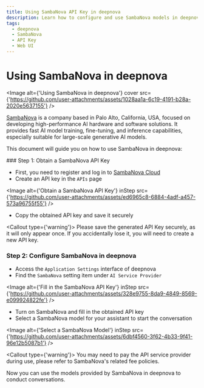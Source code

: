```yaml
---
title: Using SambaNova API Key in deepnova
description: Learn how to configure and use SambaNova models in deepnova, obtain an API key, and start a conversation.
tags:
  - deepnova
  - SambaNova
  - API Key
  - Web UI
---
```


# Using SambaNova in deepnova

<Image alt={'Using SambaNova in deepnova'} cover src={'https://github.com/user-attachments/assets/1028aa1a-6c19-4191-b28a-2020e5637155'} />

[SambaNova](https://sambanova.ai/) is a company based in Palo Alto, California, USA, focused on developing high-performance AI hardware and software solutions. It provides fast AI model training, fine-tuning, and inference capabilities, especially suitable for large-scale generative AI models.

This document will guide you on how to use SambaNova in deepnova:

<Steps>
  ### Step 1: Obtain a SambaNova API Key

  - First, you need to register and log in to [SambaNova Cloud](https://cloud.sambanova.ai/)
  - Create an API key in the `APIs` page

  <Image alt={'Obtain a SambaNova API Key'} inStep src={'https://github.com/user-attachments/assets/ed6965c8-6884-4adf-a457-573a96755f55'} />

  - Copy the obtained API key and save it securely

  <Callout type={'warning'}>
    Please save the generated API Key securely, as it will only appear once. If you accidentally lose
    it, you will need to create a new API key.
  </Callout>

  ### Step 2: Configure SambaNova in deepnova

  - Access the `Application Settings` interface of deepnova
  - Find the `SambaNova` setting item under `AI Service Provider`

  <Image alt={'Fill in the SambaNova API Key'} inStep src={'https://github.com/user-attachments/assets/328e9755-8da9-4849-8569-e099924822fe'} />

  - Turn on SambaNova and fill in the obtained API key
  - Select a SambaNova model for your assistant to start the conversation

  <Image alt={'Select a SambaNova Model'} inStep src={'https://github.com/user-attachments/assets/6dbf4560-3f62-4b33-9f41-96e12b5087b1'} />

  <Callout type={'warning'}>
    You may need to pay the API service provider during use, please refer to SambaNova's related fee policies.
  </Callout>
</Steps>

Now you can use the models provided by SambaNova in deepnova to conduct conversations.
